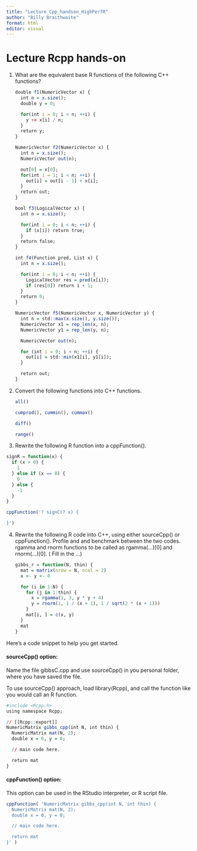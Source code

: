 ```yaml
---
title: "Lecture_Cpp_handson_HighPerfR"
author: "Billy Braithwaite"
format: html
editor: visual
---
```


# Lecture Rcpp hands-on

1.  What are the equivalent base R functions of the following C++ functions?

    ``` r
    double f1(NumericVector x) {
      int n = x.size();
      double y = 0;

      for(int i = 0; i < n; ++i) {
        y += x[i] / n;
      }
      return y;
    }

    NumericVector f2(NumericVector x) {
      int n = x.size();
      NumericVector out(n);

      out[0] = x[0];
      for(int i = 1; i < n; ++i) {
        out[i] = out[i - 1] + x[i];
      }
      return out;
    }

    bool f3(LogicalVector x) {
      int n = x.size();

      for(int i = 0; i < n; ++i) {
        if (x[i]) return true;
      }
      return false;
    }

    int f4(Function pred, List x) {
      int n = x.size();

      for(int i = 0; i < n; ++i) {
        LogicalVector res = pred(x[i]);
        if (res[0]) return i + 1;
      }
      return 0;
    }

    NumericVector f5(NumericVector x, NumericVector y) {
      int n = std::max(x.size(), y.size());
      NumericVector x1 = rep_len(x, n);
      NumericVector y1 = rep_len(y, n);

      NumericVector out(n);

      for (int i = 0; i < n; ++i) {
        out[i] = std::min(x1[i], y1[i]);
      }

      return out;
    }
    ```

2.  Convert the following functions into C++ functions.

    ``` r
    all()

    cumprod(), cummin(), cummax()

    diff()

    range()
    ```

3.  Rewrite the following R function into a cppFunction().

``` r
signR = function(x) {
  if (x > 0) {
    1
  } else if (x == 0) {
    0
  } else {
    -1
  }
}
```

``` r
cppFunction('? signC(? x) {

}')
```

4.  Rewrite the following R code into C++, using either sourceCpp() or cppFunction(). Profile and and benchmark between the two codes. rgamma and rnorm functions to be called as rgamma(...)\[0\] and rnorm(...)\[0\]. ( Fill in the ...)

    ``` r
    gibbs_r = function(N, thin) {
      mat = matrix(nrow = N, ncol = 2)
      x <- y <- 0

      for (i in 1:N) {
        for (j in 1:thin) {
          x = rgamma(1, 3, y * y + 4)
          y = rnorm(1, 1 / (x + 1), 1 / sqrt(2 * (x + 1)))
        }
        mat[i, ] = c(x, y)
      }
      mat
    }
    ```

Here's a code snippet to help you get started.

#### sourceCpp() option:

Name the file gibbsC.cpp and use sourceCpp() in you personal folder, where you have saved the file.

To use sourceCpp() approach, load library(Rcpp), and call the function like you would call an R function.

``` r
#include <Rcpp.h>
using namespace Rcpp;

// [[Rcpp::export]]
NumericMatrix gibbs_cpp(int N, int thin) {
  NumericMatrix mat(N, 2);
  double x = 0, y = 0;

  // main code here.

  return mat
}
```

#### cppFunction() option:

This option can be used in the RStudio interpreter, or R script file.

``` r
cppFunction( 'NumericMatrix gibbs_cpp(int N, int thin) {
  NumericMatrix mat(N, 2);
  double x = 0, y = 0;

  // main code here.

  return mat
}' )
```